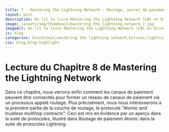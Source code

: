 ```yaml
---
title: 7 - Mastering the Lightning Network - Routage, secret de paiement et HTLC sur LN
layout: post
description: On lit le livre Mastering the Lightning Network (LN) en Direct ! Chapitre 8 - Routage dans le canaux de paiment
image: /assets/img/thumbnail/mastering_the_lightning_network_7.jpg
imageAlt: On lit le livre Mastering the Lightning Network (LN) en Direct ! Chapitre 8 - Routage dans le canaux de paiment
js: blog
categories: blockchain,mastering the lightning network,bitcoin,lightning network
css: blog,blog-highlight
---
```


# Lecture du Chapitre 8 de Mastering the Lightning Network

<CardLink
  href="https://www.youtube.com/watch?v=qjRkn-J7eBE"
  defaultTitle="Routage, secret de paiement et HTLC sur LN - Mastering the Lightning Network"
  defaultDescription="On lit le livre Mastering the Lightning Network (LN) en Direct ! Chapitre 8 - Routage dans le canaux de paiment"
  defaultImage="/assets/img/thumbnail/mastering_the_lightning_network_7.jpg"
  forceDefault={true}
/>

Dans ce chapitre, nous verrons enfin comment les canaux de paiement peuvent être connectés pour former un réseau de canaux de paiement via un processus appelé routage. Plus précisément, nous nous intéresserons à la première partie de la couche de routage, le protocole "Atomic and trustless multihop contracts". Ceci est mis en évidence par un aperçu dans la suite de protocoles, illustré dans Routage de paiement Atomic dans la suite de protocoles Lightning.